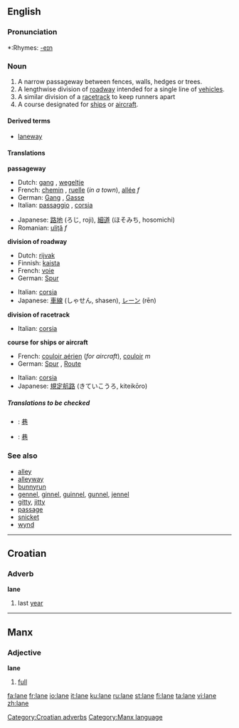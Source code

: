 {{see|Lane}}
==English==

===Pronunciation===
*:Rhymes: [[Rhymes:English:-eɪn|-eɪn]]

===Noun===
{{en-noun}}

#A narrow passageway between fences, walls, hedges or trees.
#A lengthwise division of [[roadway]] intended for a single line of [[vehicle]]s.
#A similar division of a [[racetrack]] to keep runners apart
#A course designated for [[ship]]s or [[aircraft]].

====Derived terms====
*[[laneway]]

====Translations====
'''passageway'''
{{top}}
*Dutch: [[gang#German|gang]] {{m}}, [[wegeltje]] {{n}}
*French: [[chemin]] {{m}}, [[ruelle]] {{f}} (''in a town''), [[allée]] ''f''
*German: [[Gang]] {{m}}, [[Gasse]] {{f}}
*Italian: [[passaggio]] {{m}}, [[corsia]] {{f}}
{{mid}}
*Japanese: [[路地]] (ろじ, roji), [[細道]] (ほそみち, hosomichi)
*Romanian: [[uliţă]] ''f''
{{bottom}}

'''division of roadway'''
{{top}}
*Dutch: [[rijvak]] {{n}}
*Finnish: [[kaista]]
*French: [[voie]] {{f}}
*German: [[Spur]] {{f}}
{{mid}}
*Italian: [[corsia]] {{f}}
*Japanese: [[車線]] (しゃせん, shasen), [[レーン]] (rēn)
{{bottom}}

'''division of racetrack'''
{{top}}
*Italian: [[corsia]] {{f}}
{{mid}}
{{bottom}}

'''course for ships or aircraft'''
{{top}}
*French: [[couloir aérien]] {{m}} (''for aircraft''), [[couloir]] ''m''
*German: [[Spur]] {{f}}, [[Route]] {{f}}
{{mid}}
*Italian: [[corsia]] {{f}}
*Japanese: [[規定航路]] (きていこうろ, kiteikōro)
{{bottom}}

=====Translations to be checked=====
<!--Remove this section once all of the translations below have been moved into the tables above.-->
{{checktrans}}
*{{ttbc|Chinese}}: [[巷]]
*{{ttbc|CJKV Characters}}: [[巷]]

===See also===
*[[alley]]
*[[alleyway]]
*[[bunnyrun]]
*[[gennel]], [[ginnel]], [[guinnel]], [[gunnel]], [[jennel]]
*[[gitty]], [[jitty]]
*[[passage]]
*[[snicket]]
*[[wynd]]

----

==Croatian==
===Adverb===
'''lane'''

# last [[year]]

[[Category:Croatian adverbs]]

----

==Manx==
===Adjective===
'''lane'''

#[[full]]

[[Category:Manx language]]

[[fa:lane]]
[[fr:lane]]
[[io:lane]]
[[it:lane]]
[[ku:lane]]
[[ru:lane]]
[[st:lane]]
[[fi:lane]]
[[ta:lane]]
[[vi:lane]]
[[zh:lane]]
